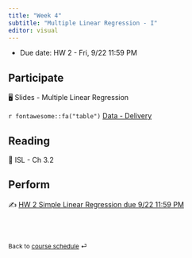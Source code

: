 ```yaml
---
title: "Week 4"
subtitle: "Multiple Linear Regression - I"
editor: visual
---
```


::: callout-important
-   Due date: HW 2 - Fri, 9/22 11:59 PM
:::

## Participate

🖥️ Slides - Multiple Linear Regression

`r fontawesome::fa("table")`  [Data - Delivery](/slides/data/data-ex-3-1.csv)

## Reading

📖 ISL - Ch 3.2

## Perform

✍️ [HW 2 Simple Linear Regression due 9/22 11:59 PM](/)

<br><br>

::: {style="font-size: 0.875em;"}
Back to [course schedule](/ "Course schedule") ⏎
:::
